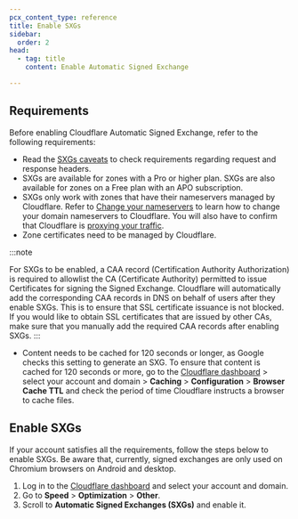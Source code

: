 ```yaml
---
pcx_content_type: reference
title: Enable SXGs
sidebar:
  order: 2
head:
  - tag: title
    content: Enable Automatic Signed Exchange

---
```



## Requirements

Before enabling Cloudflare Automatic Signed Exchange, refer to the following requirements:

* Read the [SXGs caveats](/speed/optimization/other/signed-exchanges/signed-exchanges-caveats/) to check requirements regarding request and response headers.
* SXGs are available for zones with a Pro or higher plan. SXGs are also available for zones on a Free plan with an APO subscription.
* SXGs only work with zones that have their nameservers managed by Cloudflare. Refer to [Change your nameservers](/dns/zone-setups/full-setup/setup/) to learn how to change your domain nameservers to Cloudflare. You will also have to confirm that Cloudflare is [proxying your traffic](/dns/manage-dns-records/reference/proxied-dns-records/).
* Zone certificates need to be managed by Cloudflare.

:::note

For SXGs to be enabled, a CAA record (Certification Authority Authorization) is required to allowlist the CA (Certificate Authority) permitted to issue Certificates for signing the Signed Exchange. Cloudflare will automatically add the corresponding CAA records in DNS on behalf of users after they enable SXGs. This is to ensure that SSL certificate issuance is not blocked. If you would like to obtain SSL certificates that are issued by other CAs, make sure that you manually add the required CAA records after enabling SXGs. 
:::

* Content needs to be cached for 120 seconds or longer, as Google checks this setting to generate an SXG. To ensure that content is cached for 120 seconds or more, go to the [Cloudflare dashboard](https://dash.cloudflare.com/) > select your account and domain > **Caching** > **Configuration** > **Browser Cache TTL** and check the period of time Cloudflare instructs a browser to cache files.

## Enable SXGs

If your account satisfies all the requirements, follow the steps below to enable SXGs. Be aware that, currently, signed exchanges are only used on Chromium browsers on Android and desktop.

1. Log in to the [Cloudflare dashboard](https://dash.cloudflare.com/) and select your account and domain.
2. Go to **Speed** > **Optimization** > **Other**.
3. Scroll to **Automatic Signed Exchanges (SXGs)** and enable it.

<Render file="configuration-rule-promotion" product="rules" />

